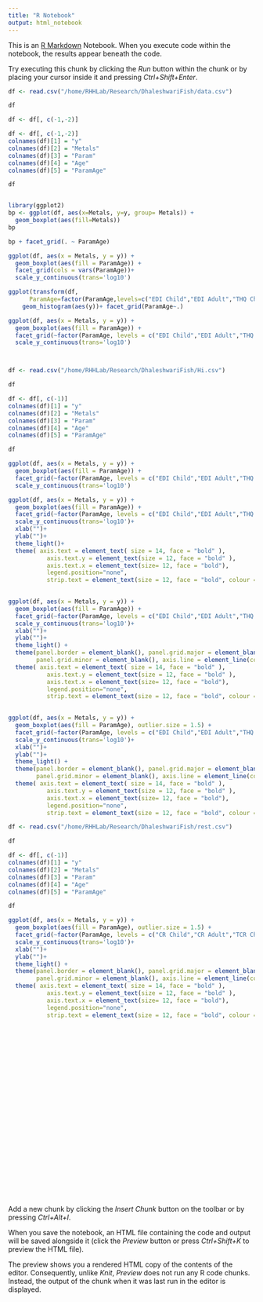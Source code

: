 ```yaml
---
title: "R Notebook"
output: html_notebook
---
```


This is an [R Markdown](http://rmarkdown.rstudio.com) Notebook. When you execute code within the notebook, the results appear beneath the code. 

Try executing this chunk by clicking the *Run* button within the chunk or by placing your cursor inside it and pressing *Ctrl+Shift+Enter*. 

```r
df <- read.csv("/home/RHHLab/Research/DhaleshwariFish/data.csv")
```

```r
df
```

```r
df <- df[, c(-1,-2)]
```

```r
df <- df[, c(-1,-2)]
colnames(df)[1] = "y"
colnames(df)[2] = "Metals"
colnames(df)[3] = "Param"
colnames(df)[4] = "Age"
colnames(df)[5] = "ParamAge"
```

```r
df
```

```r

```

```r
library(ggplot2)
bp <- ggplot(df, aes(x=Metals, y=y, group= Metals)) + 
  geom_boxplot(aes(fill=Metals))
bp
```

```r
bp + facet_grid(. ~ ParamAge)
```

```r
ggplot(df, aes(x = Metals, y = y)) +        
  geom_boxplot(aes(fill = ParamAge)) + 
  facet_grid(cols = vars(ParamAge))+
  scale_y_continuous(trans='log10')
```

```r
ggplot(transform(df,
      ParamAge=factor(ParamAge,levels=c("EDI Child","EDI Adult","THQ Child","THQ Adult","HI Child","HI Adult","CR Child","CR Adult","TCR Child","TCR Adult")))) + 
    geom_histogram(aes(y))+ facet_grid(ParamAge~.)

```

```r
ggplot(df, aes(x = Metals, y = y)) +        
  geom_boxplot(aes(fill = ParamAge)) + 
  facet_grid(~factor(ParamAge, levels = c("EDI Child","EDI Adult","THQ Child","THQ Adult","HI Child","HI Adult","CR Child","CR Adult","TCR Child","TCR Adult")))+
  scale_y_continuous(trans='log10')

```

```r

```

```r

```

```r
df <- read.csv("/home/RHHLab/Research/DhaleshwariFish/Hi.csv")
```

```r
df
```

```r
df <- df[, c(-1)]
colnames(df)[1] = "y"
colnames(df)[2] = "Metals"
colnames(df)[3] = "Param"
colnames(df)[4] = "Age"
colnames(df)[5] = "ParamAge"
```

```r
df
```

```r
ggplot(df, aes(x = Metals, y = y)) +        
  geom_boxplot(aes(fill = ParamAge)) + 
  facet_grid(~factor(ParamAge, levels = c("EDI Child","EDI Adult","THQ Child","THQ Adult","HI Child","HI Adult")))+
  scale_y_continuous(trans='log10')
```

```r

ggplot(df, aes(x = Metals, y = y)) +        
  geom_boxplot(aes(fill = ParamAge)) + 
  facet_grid(~factor(ParamAge, levels = c("EDI Child","EDI Adult","THQ Child","THQ Adult","HI Child","HI Adult")))+
  scale_y_continuous(trans='log10')+
  xlab("")+
  ylab("")+
  theme_light()+
  theme( axis.text = element_text( size = 14, face = "bold" ),
           axis.text.y = element_text(size = 12, face = "bold" ),
           axis.text.x = element_text(size= 12, face = "bold"), 
           legend.position="none",
           strip.text = element_text(size = 12, face = "bold", colour = "black"))
  
```

```r
ggplot(df, aes(x = Metals, y = y)) +        
  geom_boxplot(aes(fill = ParamAge)) + 
  facet_grid(~factor(ParamAge, levels = c("EDI Child","EDI Adult","THQ Child","THQ Adult","HI Child","HI Adult")))+
  scale_y_continuous(trans='log10')+
  xlab("")+
  ylab("")+
  theme_light() + 
  theme(panel.border = element_blank(), panel.grid.major = element_blank(),
        panel.grid.minor = element_blank(), axis.line = element_line(colour = "black"))+
  theme( axis.text = element_text( size = 14, face = "bold" ),
           axis.text.y = element_text(size = 12, face = "bold" ),
           axis.text.x = element_text(size= 12, face = "bold"), 
           legend.position="none",
           strip.text = element_text(size = 12, face = "bold", colour = "black"))
  
```

```r
ggplot(df, aes(x = Metals, y = y)) +        
  geom_boxplot(aes(fill = ParamAge), outlier.size = 1.5) + 
  facet_grid(~factor(ParamAge, levels = c("EDI Child","EDI Adult","THQ Child","THQ Adult","HI Child","HI Adult")))+
  scale_y_continuous(trans='log10')+
  xlab("")+
  ylab("")+
  theme_light() + 
  theme(panel.border = element_blank(), panel.grid.major = element_blank(),
        panel.grid.minor = element_blank(), axis.line = element_line(colour = "black"))+
  theme( axis.text = element_text( size = 14, face = "bold" ),
           axis.text.y = element_text(size = 12, face = "bold" ),
           axis.text.x = element_text(size= 12, face = "bold"), 
           legend.position="none",
           strip.text = element_text(size = 12, face = "bold", colour = "black"))
```

```r
df <- read.csv("/home/RHHLab/Research/DhaleshwariFish/rest.csv")
```

```r
df
```

```r
df <- df[, c(-1)]
colnames(df)[1] = "y"
colnames(df)[2] = "Metals"
colnames(df)[3] = "Param"
colnames(df)[4] = "Age"
colnames(df)[5] = "ParamAge"
```

```r
df
```

```r
ggplot(df, aes(x = Metals, y = y)) +        
  geom_boxplot(aes(fill = ParamAge), outlier.size = 1.5) + 
  facet_grid(~factor(ParamAge, levels = c("CR Child","CR Adult","TCR Child","TCR Adult")))+
  scale_y_continuous(trans='log10')+
  xlab("")+
  ylab("")+
  theme_light() + 
  theme(panel.border = element_blank(), panel.grid.major = element_blank(),
        panel.grid.minor = element_blank(), axis.line = element_line(colour = "black"))+
  theme( axis.text = element_text( size = 14, face = "bold" ),
           axis.text.y = element_text(size = 12, face = "bold" ),
           axis.text.x = element_text(size= 12, face = "bold"), 
           legend.position="none",
           strip.text = element_text(size = 12, face = "bold", colour = "black"))

```

```r

```

```r

```

```r

```

```r

```

```r

```

```r

```

```r

```

```r

```

```r

```

```r

```

```r

```

```r

```

```r

```

```r

```

```r

```

```r

```

```r

```

```r

```

```r

```

```r

```

```r

```

```r

```

```r

```

```r

```

```r

```

```r

```

Add a new chunk by clicking the *Insert Chunk* button on the toolbar or by pressing *Ctrl+Alt+I*.

When you save the notebook, an HTML file containing the code and output will be saved alongside it (click the *Preview* button or press *Ctrl+Shift+K* to preview the HTML file).

The preview shows you a rendered HTML copy of the contents of the editor. Consequently, unlike *Knit*, *Preview* does not run any R code chunks. Instead, the output of the chunk when it was last run in the editor is displayed.

